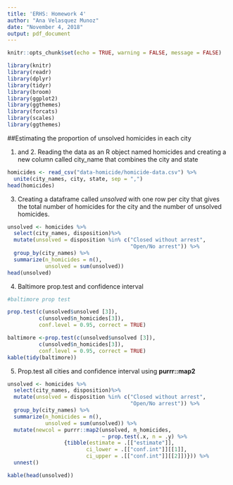 ```yaml
---
title: 'ERHS: Homework 4'
author: "Ana Velasquez Munoz"
date: "November 4, 2018"
output: pdf_document
---
```


```r
knitr::opts_chunk$set(echo = TRUE, warning = FALSE, message = FALSE)
```

```r
library(knitr)
library(readr)
library(dplyr)
library(tidyr)
library(broom)
library(ggplot2)
library(ggthemes)
library(forcats)
library(scales)
library(ggthemes)

```

##Estimating the proportion of unsolved homicides in each city

1. and 2. Reading the data as an R object named homicides and creating a new column called city_name that combines the city and state

```r
homicides <- read_csv("data-homicide/homicide-data.csv") %>% 
  unite(city_names, city, state, sep = ",")
head(homicides)

```

3. Creating a dataframe called *unsolved* with one row per city that gives the total number of homicides for the city and the number of unsolved homicides.

```r
unsolved <- homicides %>% 
  select(city_names, disposition)%>% 
  mutate(unsolved = disposition %in% c("Closed without arrest", 
                                       "Open/No arrest")) %>% 
  group_by(city_names) %>% 
  summarize(n_homicides = n(),
            unsolved = sum(unsolved))
head(unsolved)

```

4. Baltimore prop.test and confidence interval

```r

#baltimore prop test

prop.test(c(unsolved$unsolved [3]),
          c(unsolved$n_homicides[3]),
          conf.level = 0.95, correct = TRUE)

baltimore <-prop.test(c(unsolved$unsolved [3]),
          c(unsolved$n_homicides[3]),
          conf.level = 0.95, correct = TRUE)
kable(tidy(baltimore))

```

5. Prop.test all cities and confidence interval using **purrr::map2**
```r

unsolved <- homicides %>% 
  select(city_names, disposition)%>% 
  mutate(unsolved = disposition %in% c("Closed without arrest", 
                                       "Open/No arrest")) %>% 
  group_by(city_names) %>% 
  summarize(n_homicides = n(),
            unsolved = sum(unsolved)) %>% 
  mutate(newcol = purrr::map2(unsolved, n_homicides,  
                              ~ prop.test(.x, n = .y) %>% 
                  {tibble(estimate = .[["estimate"]],
                         ci_lower = .[["conf.int"]][[1]], 
                         ci_upper = .[["conf.int"]][[2]])})) %>%
  unnest()

kable(head(unsolved))
```


